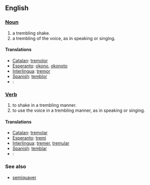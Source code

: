 ==English==
=== [[Noun]] ===
# a trembling shake.
# a trembling of the voice, as in speaking or singing.

==== Translations ====
*[[Catalan]]: [[tremolor]]
*[[Esperanto]]: [[okono]], [[okonoto]]
*[[Interlingua]]: [[tremor]]
*[[Spanish]]: [[temblor]]
*[[]]: [[]]

=== [[Verb]] ===
# to shake in a trembling manner.
# to use the voice in a trembling manner, as in speaking or singing.

==== Translations ====
*[[Catalan]]: [[tremolar]]
*[[Esperanto]]: [[tremi]]
*[[Interlingua]]: [[tremer]], [[tremular]]
*[[Spanish]]: [[temblar]]
*[[]]: [[]]


=== See also ===
*[[semiquaver]]